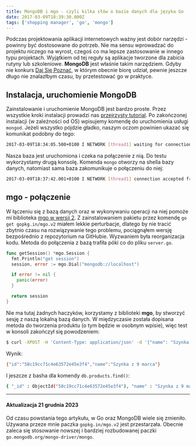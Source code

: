 ```yaml
---
title: MongoDB i mgo - czyli kilka słów o bazie danych dla języka Go
date: 2017-03-09T18:39:30.000Z
tags: ['shopping manager', 'go', 'mongo']
---
```


Podczas projektowania aplikacji internetowych ważny jest dobór narzędzi - powinny być dostosowane do potrzeb. Nie ma sensu wprowadzać do projektu niczego na wyrost, czegoś co ma lepsze zastosowanie w innego typu projektach. Wyjątkiem od tej reguły są aplikacje tworzone dla zabicia rutyny lub szkoleniowe. **MongoDB** jest właśnie takim narzędziem. Gdyby nie konkurs [Daj Się Poznać](/daj-sie-poznac-2017-z-czym-to-sie-je/), w którym obecnie biorę udział, pewnie jeszcze długo nie znalazłbym czasu, by przetestować go w praktyce.

## Instalacja, uruchomienie MongoDB

Zainstalowanie i uruchomienie MongoDB jest bardzo proste. Przez wszystkie kroki instalacji prowadzi nas [przejrzysty tutorial](https://docs.mongodb.com/master/tutorial/install-mongodb-on-os-x/). Po zakończonej instalacji (w zależności od OS) wpisujemy komendę do uruchomienia usługi `mongod`. Jeżeli wszystko pójdzie gładko, naszym oczom powinien ukazać się komunikat podobny do tego:

```bash
2017-03-09T18:34:05.500+0100 I NETWORK [thread1] waiting for connections on port 27017
```

Nasza baza jest uruchomiona i czeka na połączenie z nią. Do testu wykorzystamy drugą konsolę. Komenda `mongo` otworzy na shella bazy danych, natomiast sama baza zakomunikuje o połączeniu do niej:

```bash
2017-03-09T18:37:42.001+0100 I NETWORK [thread1] connection accepted from 127.0.0.1:52151 #1 (1 connection now open)
```

## mgo - połączenie

W łączeniu się z bazą danych oraz w wykonywaniu operacji na niej pomoże mi biblioteka [mgo w wersji 2](https://github.com/go-mgo/mgo/tree/v2). Z zainstalowaniem pakietu przez komendę `go get gopkg.in/mgo.v2` miałem lekkie perturbacje, dlatego by nie tracić zbytnio czasu na rozwiązywanie tego problemu, pociągnąłem wersję bezpośrednio z repozytorium na GitHubie. Wyzwaniem była reorganizacja kodu. Metoda do połączenia z bazą trafiła póki co do pliku `server.go`.

```go
func getSession() *mgo.Session {
  fmt.Println("get session")
  session, error := mgo.Dial("mongodb://localhost")

  if error != nil {
    panic(error)
  }

  return session
}
```

Nie ma tutaj żadnych haczyków, korzystamy z biblioteki **mgo**, by stworzyć sesję z naszą lokalną bazą danych. W międzyczasie została dopisana metoda do tworzenia produktu (o tym będzie w osobnym wpisie), więc test w konsoli zakończył się powodzeniem:

```bash
$ curl -XPOST -H 'Content-Type: application/json' -d '{"name": "Szynka z 9 marca"}' http://localhost:8001/product
```

Wynik:

```bash
{"id":"58c19cc71c4e63572e45e3f4","name":"Szynka z 9 marca"}
```

I jeszcze z basha dla komendy `db.products.find()`:

```bash
{ "_id" : ObjectId("58c19cc71c4e63572e45e3f4"), "name" : "Szynka z 9 marca" }
```

---

#### Aktualizacja 21 grudnia 2023

Od czasu powstania tego artykułu, w Go oraz MongoDB wiele się zmieniło. Używana przeze mnie paczka `gopkg.in/mgo.v2` jest przestarzała. Obecnie zaleca się stosowanie nowszej i bardziej rozbudowanej paczki `go.mongodb.org/mongo-driver/mongo`.
